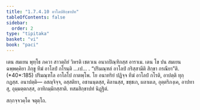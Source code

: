 ```yaml
---
title: "1.7.4.10 อาโลปสิกฺขาปท"
tableOfContents: false
sidebar:
  order: 2
type: "tipitaka"
basket: "vi"
book: "paci"
---
```



<DynamicBreadcrumb />

<Division number="616" book="paci">

<Paragraph number="1884" book="paci">
เตน สมเยน พุทฺโธ ภควา สาวตฺถิยํ วิหรติ เชตวเน อนาถปิณฺฑิกสฺส อาราเม. เตน โข ปน สมเยน ฉพฺพคฺคิยา ภิกฺขู ทีฆํ อาโลปํ กโรนฺติ …เป… .
</Paragraph>

<Paragraph number="1885" book="paci">
<Emphasis>“ปริมณฺฑลํ อาโลปํ กริสฺสามีติ สิกฺขา กรณียา”</Emphasis>ติ. (*40*:<Emphasis>185</Emphasis>)
</Paragraph>

<Paragraph number="1886" book="paci">
ปริมณฺฑโล อาโลโป กาตพฺโพ. โย อนาทริยํ ปฏิจฺจ ทีฆํ อาโลปํ กโรติ, อาปตฺติ ทุกฺกฏสฺส.
</Paragraph>

<Paragraph number="1887" book="paci">
อนาปตฺติ— อสญฺจิจฺจ, อสฺสติยา, อชานนฺตสฺส, คิลานสฺส, ขชฺชเก, ผลาผเล, อุตฺตริภงฺเค, อาปทาสุ, อุมฺมตฺตกสฺส, อาทิกมฺมิกสฺสาติ.

</Paragraph>
</Division>

<Paragraph number="1888" type="center" book="paci">
ทสมสิกฺขาปทํ นิฏฺฐิตํ.

  
สกฺกจฺจวคฺโค จตุตฺโถ.
</Paragraph>